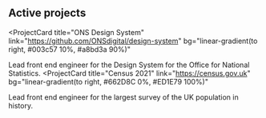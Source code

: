 ## Active projects

<ProjectCard
  title="ONS Design System"
  link="https://github.com/ONSdigital/design-system"
  bg="linear-gradient(to right, #003c57 10%, #a8bd3a 90%)"
>
  Lead front end engineer for the Design System for the Office for National Statistics.
</ProjectCard>
<ProjectCard
  title="Census 2021"
  link="https://census.gov.uk"
  bg="linear-gradient(to right, #662D8C 0%, #ED1E79 100%)"
>
  Lead front end engineer for the largest survey of the UK population in history.
</ProjectCard>
